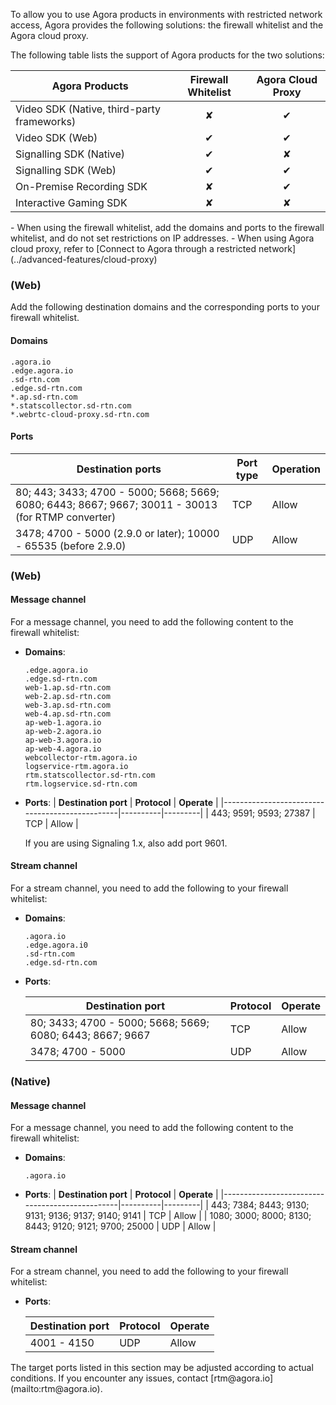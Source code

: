
To allow you to use Agora products in environments with restricted network access, Agora provides the following solutions: the firewall whitelist and the Agora cloud proxy.

The following table lists the support of Agora products for the two solutions:

|Agora Products |Firewall Whitelist |Agora Cloud Proxy|
|---|:---:|:---:|
|Video SDK (Native, third-party frameworks) |✘ |✔|
|Video SDK (Web) |✔ |✔|
|Signalling SDK (Native) | ✔ | ✘ |
|Signalling SDK (Web) | ✔ | ✔ |
|On-Premise Recording SDK | ✘ |✔| 
|Interactive Gaming SDK | ✘ |✘|

<ProductWrapper notAllowed="agora-analytics, interactive-whiteboard, extensions-marketplace, flexible-classroom, signaling, cloud-recording">
- When using the firewall whitelist, add the domains and ports to the firewall whitelist, and do not set restrictions on IP addresses.
- When using Agora cloud proxy, refer to [Connect to Agora through a restricted network](../advanced-features/cloud-proxy)
</ProductWrapper>

###  <Vg k="VSDK" /> (Web)

Add the following destination domains and the corresponding ports to your firewall whitelist.

#### Domains

```
.agora.io
.edge.agora.io
.sd-rtn.com
.edge.sd-rtn.com
*.ap.sd-rtn.com
*.statscollector.sd-rtn.com
*.webrtc-cloud-proxy.sd-rtn.com
```

#### Ports

| Destination ports | Port type | Operation|
|---|---|---|
| 80; 443; 3433; 4700 - 5000; 5668; 5669; 6080; 6443; 8667; 9667; 30011 - 30013 (for RTMP converter)| TCP|  Allow|
| 3478; 4700 - 5000 (2.9.0 or later); 10000 - 65535 (before 2.9.0)   |  UDP  | Allow|


### <Vg k="MESS_SDK" /> (Web)

#### Message channel

For a message channel, you need to add the following content to the firewall whitelist:

- **Domains**: 
    ```
    .edge.agora.io
    .edge.sd-rtn.com
    web-1.ap.sd-rtn.com
    web-2.ap.sd-rtn.com
    web-3.ap.sd-rtn.com
    web-4.ap.sd-rtn.com
    ap-web-1.agora.io
    ap-web-2.agora.io
    ap-web-3.agora.io
    ap-web-4.agora.io
    webcollector-rtm.agora.io
    logservice-rtm.agora.io
    rtm.statscollector.sd-rtn.com
    rtm.logservice.sd-rtn.com
    ```

- **Ports**: 
    | **Destination port**               | **Protocol** | **Operate** |
    |------------------------------------------------|----------|---------|
    | 443; 9591; 9593; 27387 | TCP      | Allow   |

    <Admonition type="info" title="Info" >
    If you are using Signaling 1.x, also add port 9601.
    </Admonition>


#### Stream channel

For a stream channel, you need to add the following to your firewall whitelist:

- **Domains**:

    ```
    .agora.io
    .edge.agora.i0
    .sd-rtn.com
    .edge.sd-rtn.com
    ```

- **Ports**: 

    | **Destination port**            | **Protocol** | **Operate** |
    |-----------------------------|----------|---------|
    | 80; 3433; 4700 - 5000; 5668; 5669; 6080; 6443; 8667; 9667 | TCP      | Allow   |
    | 3478; 4700 - 5000           | UDP      | Allow   |

### <Vg k="MESS_SDK" /> (Native)

#### Message channel

For a message channel, you need to add the following content to the firewall whitelist:

- **Domains**: 
    ```
    .agora.io
    ```
- **Ports**: 
    | **Destination port**                               | **Protocol** | **Operate** |
    |------------------------------------------------|----------|---------|
    | 443; 7384; 8443; 9130; 9131; 9136; 9137; 9140; 9141 | TCP      | Allow   |
    | 1080; 3000; 8000; 8130; 8443; 9120; 9121; 9700; 25000 | UDP      | Allow   |


#### Stream channel

For a stream channel, you need to add the following to your firewall whitelist:

- **Ports**: 

    | **Destination port** | **Protocol** | **Operate** |
    |------------------|----------|---------|
    | 4001 - 4150      | UDP      | Allow   |

<Admonition type="info" title="Info">
  The target ports listed in this section may be adjusted according to actual conditions. If you encounter any issues, contact [rtm@agora.io](mailto:rtm@agora.io).
</Admonition>
